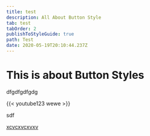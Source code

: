 ```yaml
---
title: test
description: All About Button Style
tab: test
tabOrder: 2
publishToStyleGuide: true
path: Test
date: 2020-05-19T20:10:44.237Z
---
```

# This is about Button Styles

<Testimonial image="/assets/btn.jpg" attribution="">
  dfgdfgdfgdg</Testimonial>

<CallToAction url="" align="center" bgColor="undefined"></CallToAction>

{{< youtube123 wewe >}}

<CallToAction url="sdf" align="center" bgColor="rebeccapurple">sdf</CallToAction>

[xcvcxvcxvxv](sdf)